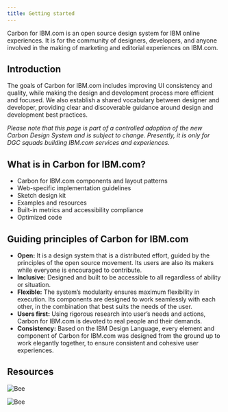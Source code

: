 ```yaml
---
title: Getting started
---
```


<PageDescription>

Carbon for IBM.com is an open source design system for IBM online experiences. It is for the community of designers, developers, and anyone involved in the making of marketing and editorial experiences on IBM.com.

</PageDescription>

## Introduction

The goals of Carbon for IBM.com includes improving UI consistency and quality, while making the design and development process more efficient and focused. We also establish a shared vocabulary between designer and developer, providing clear and discoverable guidance around design and development best practices.

_Please note that this page is part of a controlled adoption of the new Carbon Design System and is subject to change. Presently, it is only for DGC squads building IBM.com services and experiences._

## What is in Carbon for IBM.com?

* Carbon for IBM.com components and layout patterns
* Web-specific implementation guidelines 
* Sketch design kit 
* Examples and resources
* Built-in metrics and accessibility compliance
* Optimized code

## Guiding principles of Carbon for IBM.com

* **Open:** It is a design system that is a distributed effort, guided by the principles of the open source movement. Its users are also its makers while everyone is encouraged to contribute.
* **Inclusive:** Designed and built to be accessible to all regardless of ability or situation.
* **Flexible:** The system’s modularity ensures maximum flexibility in execution. Its components are designed to work seamlessly with each other, in the combination that best suits the needs of the user.
* **Users first:** Using rigorous research into user’s needs and actions, Carbon for IBM.com is devoted to real people and their demands.
* **Consistency:** Based on the IBM Design Language, every element and component of Carbon for IBM.com was designed from the ground up to work elegantly together, to ensure consistent and cohesive user experiences.

## Resources 

<Row className="resource-card-group">
  <Column colMd={4} colLg={4} noGutterSm>
    <ResourceCard
      subTitle="Start designing"
      href="/getting-started/designing"
    >
    </ResourceCard>
  </Column>
  <Column colMd={4} colLg={4} noGutterSm>
    <ResourceCard
      subTitle="Start coding"          
      href="/getting-started/coding"
    >
    </ResourceCard>
  </Column>
  <Column colMd={4} colLg={4} noGutterSm>
    <ResourceCard
      subTitle="Find additional resources"
      href="/resources"
    >

![Bee](../../images/bee_icon.svg)

</ResourceCard>
  </Column>
  <Column colMd={4} colLg={4} noGutterSm>
    <ResourceCard
      subTitle="Find help & support"          
      href="/help"
    >

![Bee](../../images/bee_icon.svg)

</ResourceCard>
  </Column>
</Row>
